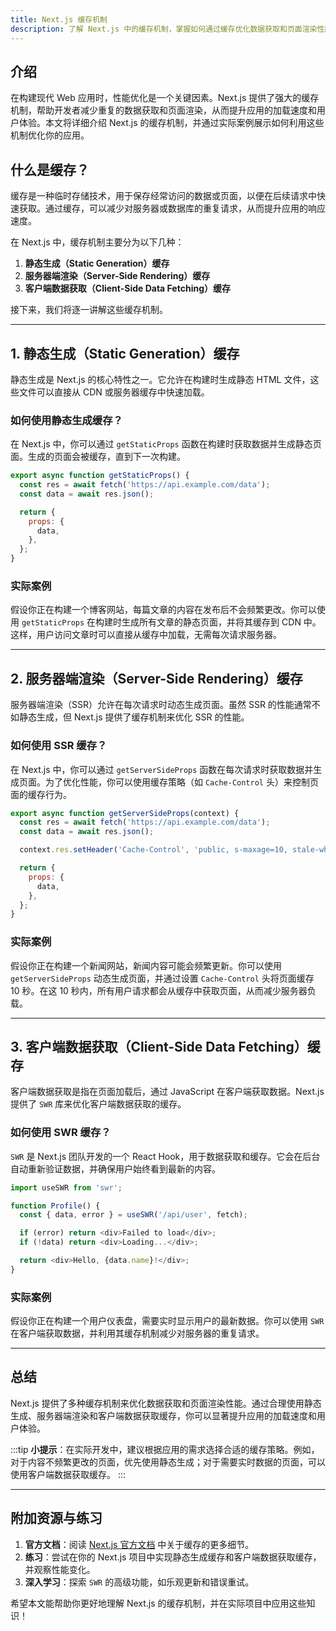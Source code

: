 ```yaml
---
title: Next.js 缓存机制
description: 了解 Next.js 中的缓存机制，掌握如何通过缓存优化数据获取和页面渲染性能。
---
```


## 介绍

在构建现代 Web 应用时，性能优化是一个关键因素。Next.js 提供了强大的缓存机制，帮助开发者减少重复的数据获取和页面渲染，从而提升应用的加载速度和用户体验。本文将详细介绍 Next.js 的缓存机制，并通过实际案例展示如何利用这些机制优化你的应用。

## 什么是缓存？

缓存是一种临时存储技术，用于保存经常访问的数据或页面，以便在后续请求中快速获取。通过缓存，可以减少对服务器或数据库的重复请求，从而提升应用的响应速度。

在 Next.js 中，缓存机制主要分为以下几种：

1. **静态生成（Static Generation）缓存**
2. **服务器端渲染（Server-Side Rendering）缓存**
3. **客户端数据获取（Client-Side Data Fetching）缓存**

接下来，我们将逐一讲解这些缓存机制。

---

## 1. 静态生成（Static Generation）缓存

静态生成是 Next.js 的核心特性之一。它允许在构建时生成静态 HTML 文件，这些文件可以直接从 CDN 或服务器缓存中快速加载。

### 如何使用静态生成缓存？

在 Next.js 中，你可以通过 `getStaticProps` 函数在构建时获取数据并生成静态页面。生成的页面会被缓存，直到下一次构建。

```javascript
export async function getStaticProps() {
  const res = await fetch('https://api.example.com/data');
  const data = await res.json();

  return {
    props: {
      data,
    },
  };
}
```

### 实际案例

假设你正在构建一个博客网站，每篇文章的内容在发布后不会频繁更改。你可以使用 `getStaticProps` 在构建时生成所有文章的静态页面，并将其缓存到 CDN 中。这样，用户访问文章时可以直接从缓存中加载，无需每次请求服务器。

---

## 2. 服务器端渲染（Server-Side Rendering）缓存

服务器端渲染（SSR）允许在每次请求时动态生成页面。虽然 SSR 的性能通常不如静态生成，但 Next.js 提供了缓存机制来优化 SSR 的性能。

### 如何使用 SSR 缓存？

在 Next.js 中，你可以通过 `getServerSideProps` 函数在每次请求时获取数据并生成页面。为了优化性能，你可以使用缓存策略（如 `Cache-Control` 头）来控制页面的缓存行为。

```javascript
export async function getServerSideProps(context) {
  const res = await fetch('https://api.example.com/data');
  const data = await res.json();

  context.res.setHeader('Cache-Control', 'public, s-maxage=10, stale-while-revalidate=59');

  return {
    props: {
      data,
    },
  };
}
```

### 实际案例

假设你正在构建一个新闻网站，新闻内容可能会频繁更新。你可以使用 `getServerSideProps` 动态生成页面，并通过设置 `Cache-Control` 头将页面缓存 10 秒。在这 10 秒内，所有用户请求都会从缓存中获取页面，从而减少服务器负载。

---

## 3. 客户端数据获取（Client-Side Data Fetching）缓存

客户端数据获取是指在页面加载后，通过 JavaScript 在客户端获取数据。Next.js 提供了 `SWR` 库来优化客户端数据获取的缓存。

### 如何使用 SWR 缓存？

`SWR` 是 Next.js 团队开发的一个 React Hook，用于数据获取和缓存。它会在后台自动重新验证数据，并确保用户始终看到最新的内容。

```javascript
import useSWR from 'swr';

function Profile() {
  const { data, error } = useSWR('/api/user', fetch);

  if (error) return <div>Failed to load</div>;
  if (!data) return <div>Loading...</div>;

  return <div>Hello, {data.name}!</div>;
}
```

### 实际案例

假设你正在构建一个用户仪表盘，需要实时显示用户的最新数据。你可以使用 `SWR` 在客户端获取数据，并利用其缓存机制减少对服务器的重复请求。

---

## 总结

Next.js 提供了多种缓存机制来优化数据获取和页面渲染性能。通过合理使用静态生成、服务器端渲染和客户端数据获取缓存，你可以显著提升应用的加载速度和用户体验。

:::tip
**小提示**：在实际开发中，建议根据应用的需求选择合适的缓存策略。例如，对于内容不频繁更改的页面，优先使用静态生成；对于需要实时数据的页面，可以使用客户端数据获取缓存。
:::

---

## 附加资源与练习

1. **官方文档**：阅读 [Next.js 官方文档](https://nextjs.org/docs) 中关于缓存的更多细节。
2. **练习**：尝试在你的 Next.js 项目中实现静态生成缓存和客户端数据获取缓存，并观察性能变化。
3. **深入学习**：探索 `SWR` 的高级功能，如乐观更新和错误重试。

希望本文能帮助你更好地理解 Next.js 的缓存机制，并在实际项目中应用这些知识！